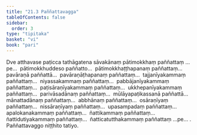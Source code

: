 ```yaml
---
title: "21.3 Paññattavagga"
tableOfContents: false
sidebar:
  order: 3
type: "tipitaka"
basket: "vi"
book: "pari"
---
```



<DynamicBreadcrumb />

<Division number="499" book="pari">

<Paragraph number="2421" book="pari">
Dve atthavase paṭicca tathāgatena sāvakānaṃ pātimokkhaṃ paññattaṃ …pe…  pātimokkhuddeso paññatto…  pātimokkhaṭṭhapanaṃ paññattaṃ…  pavāraṇā paññattā…  pavāraṇāṭhapanaṃ paññattaṃ…  tajjanīyakammaṃ paññattaṃ…  niyassakammaṃ paññattaṃ…  pabbājanīyakammaṃ paññattaṃ…  paṭisāraṇīyakammaṃ paññattaṃ…  ukkhepanīyakammaṃ paññattaṃ…  parivāsadānaṃ paññattaṃ…  mūlāyapaṭikassanā paññattā…  mānattadānaṃ paññattaṃ…  abbhānaṃ paññattaṃ…  osāraṇīyaṃ paññattaṃ…  nissāraṇīyaṃ paññattaṃ…  upasampadaṃ paññattaṃ…  apalokanakammaṃ paññattaṃ…  ñattikammaṃ paññattaṃ…  ñattidutiyakammaṃ paññattaṃ…  ñatticatutthakammaṃ paññattaṃ …pe… .

</Paragraph>
</Division>

<Paragraph number="2422" type="center" book="pari">
Paññattavaggo niṭṭhito tatiyo.
</Paragraph>